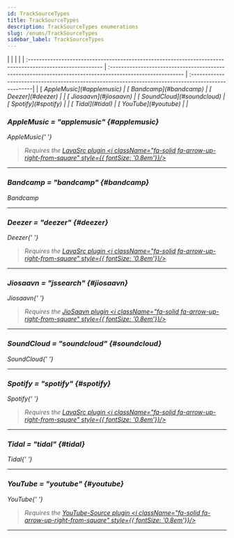 ```yaml
---
id: TrackSourceTypes
title: TrackSourceTypes
description: TrackSourceTypes enumerations
slug: /enums/TrackSourceTypes
sidebar_label: TrackSourceTypes
---
```



<Tabs>
	<TabItem value="npm" label="Enumeration Members" default>
		|                                                                                                           |                                                                                                           |                                                                                                     |
        | :-------------------------------------------------------------------------------------------------------- | :-------------------------------------------------------------------------------------------------------- | :---------------------------------------------------------------------------------------------------|
        | [<i className="fa-regular fa-rectangle-list" style={{ fontSize: '0.8em' }} /> AppleMusic](#applemusic)    | [<i className="fa-regular fa-rectangle-list" style={{ fontSize: '0.8em' }} /> Bandcamp](#bandcamp)        | [<i className="fa-regular fa-rectangle-list" style={{ fontSize: '0.8em' }} /> Deezer](#deezer)      |
        | [<i className="fa-regular fa-rectangle-list" style={{ fontSize: '0.8em' }} /> Jiosaavn](#jiosaavn)        | [<i className="fa-regular fa-rectangle-list" style={{ fontSize: '0.8em' }} /> SoundCloud](#soundcloud)    | [<i className="fa-regular fa-rectangle-list" style={{ fontSize: '0.8em' }} /> Spotify](#spotify)    |
        | [<i className="fa-regular fa-rectangle-list" style={{ fontSize: '0.8em' }} /> Tidal](#tidal)              | [<i className="fa-regular fa-rectangle-list" style={{ fontSize: '0.8em' }} /> YouTube](#youtube)          |                                                                                                     |
	</TabItem>
    
</Tabs>

### AppleMusic = "applemusic" {#applemusic}

<span className="info badge">AppleMusic</span>{' '}

> Requires the [LavaSrc plugin <i className="fa-solid fa-arrow-up-right-from-square" style={{ fontSize: '0.8em'}}/>](https://github.com/topi314/LavaSrc)

---

### Bandcamp = "bandcamp" {#bandcamp}

<span className="info badge">Bandcamp</span>

---

### Deezer = "deezer" {#deezer}

<span className="info badge">Deezer</span>{' '}

> Requires the [LavaSrc plugin <i className="fa-solid fa-arrow-up-right-from-square" style={{ fontSize: '0.8em'}}/>](https://github.com/topi314/LavaSrc)

---

### Jiosaavn = "jssearch" {#jiosaavn}

<span className="info badge">Jiosaavn</span>{' '}

> Requires the [JioSaavn plugin <i className="fa-solid fa-arrow-up-right-from-square" style={{ fontSize: '0.8em'}}/>](https://github.com/appujet/jiosaavn-plugin)

---

### SoundCloud = "soundcloud" {#soundcloud}

<span className="info badge">SoundCloud</span>{' '}

---

### Spotify = "spotify" {#spotify}

<span className="info badge">Spotify</span>{' '}

> Requires the [LavaSrc plugin <i className="fa-solid fa-arrow-up-right-from-square" style={{ fontSize: '0.8em'}}/>](https://github.com/topi314/LavaSrc)

---

### Tidal = "tidal" {#tidal}

<span className="info badge">Tidal</span>{' '}

---

### YouTube = "youtube" {#youtube}

<span className="info badge">YouTube</span>{' '}

> Requires the [YouTube-Source plugin <i className="fa-solid fa-arrow-up-right-from-square" style={{ fontSize: '0.8em'}}/>](https://github.com/lavalink-devs/youtube-source)

---

